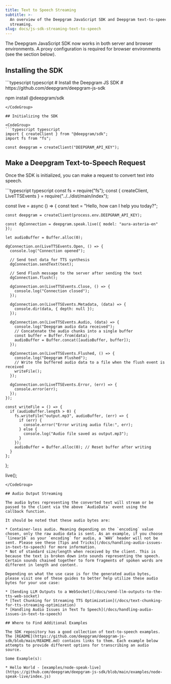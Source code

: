 ```yaml
---
title: Text to Speech Streaming
subtitle: >-
  An overview of the Deepgram JavaScript SDK and Deepgram text-to-speech
  streaming.
slug: docs/js-sdk-streaming-text-to-speech
---
```



The Deepgram JavaScript SDK now works in both server and browser environments. A proxy configuration is required for browser environments (see the section below).

## Installing the SDK

<CodeGroup>
  ```typescript typescript
  # Install the Deepgram JS SDK
  # https://github.com/deepgram/deepgram-js-sdk

  npm install @deepgram/sdk
  ```
</CodeGroup>

## Initializing the SDK

<CodeGroup>
  ```typescript typescript
  import { createClient } from "@deepgram/sdk";
  import fs from "fs";

  const deepgram = createClient("DEEPGRAM_API_KEY");
  ```
</CodeGroup>

## Make a Deepgram Text-to-Speech Request

Once the SDK is initialized, you can make a request to convert text into speech.

<CodeGroup>
  ```typescript typescript
  const fs = require("fs");
  const { createClient, LiveTTSEvents } = require("../../dist/main/index");

  const live = async () => {
    const text = "Hello, how can I help you today?";

    const deepgram = createClient(process.env.DEEPGRAM_API_KEY);

    const dgConnection = deepgram.speak.live({ model: "aura-asteria-en" });

    let audioBuffer = Buffer.alloc(0);

    dgConnection.on(LiveTTSEvents.Open, () => {
      console.log("Connection opened");

      // Send text data for TTS synthesis
      dgConnection.sendText(text);

      // Send Flush message to the server after sending the text
      dgConnection.flush();

      dgConnection.on(LiveTTSEvents.Close, () => {
        console.log("Connection closed");
      });

      dgConnection.on(LiveTTSEvents.Metadata, (data) => {
        console.dir(data, { depth: null });
      });

      dgConnection.on(LiveTTSEvents.Audio, (data) => {
        console.log("Deepgram audio data received");
        // Concatenate the audio chunks into a single buffer
        const buffer = Buffer.from(data);
        audioBuffer = Buffer.concat([audioBuffer, buffer]);
      });

      dgConnection.on(LiveTTSEvents.Flushed, () => {
        console.log("Deepgram Flushed");
        // Write the buffered audio data to a file when the flush event is received
        writeFile();
      });

      dgConnection.on(LiveTTSEvents.Error, (err) => {
        console.error(err);
      });
    });

    const writeFile = () => {
      if (audioBuffer.length > 0) {
        fs.writeFile("output.mp3", audioBuffer, (err) => {
          if (err) {
            console.error("Error writing audio file:", err);
          } else {
            console.log("Audio file saved as output.mp3");
          }
        });
        audioBuffer = Buffer.alloc(0); // Reset buffer after writing
      }
    };
  };

  live();
  ```
</CodeGroup>

## Audio Output Streaming

The audio bytes representing the converted text will stream or be passed to the client via the above `AudioData` event using the callback function.

It should be noted that these audio bytes are:

* Container-less audio. Meaning depending on the `encoding` value chosen, only the raw audio data is sent. As an example, if you choose `linear16` as your `encoding` for audio, a `WAV` header will not be sent. Please see these [Tips and Tricks](/docs/handling-audio-issues-in-text-to-speech) for more information.
* Not of standard size/length when received by the client. This is because the text is broken down into sounds representing the speech. Certain sounds chained together to form fragments of spoken words are different in length and content.

Depending on what the use case is for the generated audio bytes, please visit one of these guides to better help utilize these audio bytes for your use case:

* [Sending LLM Outputs to a WebSocket](/docs/send-llm-outputs-to-the-tts-web-socket)
* [Text Chunking for Streaming TTS Optimization](/docs/text-chunking-for-tts-streaming-optimization)
* [Handling Audio Issues in Text To Speech](/docs/handling-audio-issues-in-text-to-speech)

## Where to Find Additional Examples

The SDK repository has a good collection of text-to-speech examples. The [README](https://github.com/deepgram/deepgram-js-sdk/blob/main/README.md) contains links to them. Each example below attempts to provide different options for transcribing an audio source.

Some Example(s):

* Hello World - [examples/node-speak-live](https://github.com/deepgram/deepgram-js-sdk/blob/main/examples/node-speak-live/index.js)
